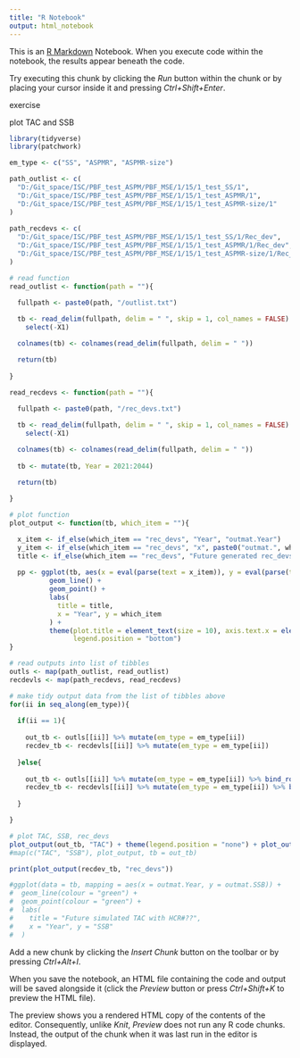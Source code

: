 ```yaml
---
title: "R Notebook"
output: html_notebook
---
```


This is an [R Markdown](http://rmarkdown.rstudio.com) Notebook. When you execute code within the notebook, the results appear beneath the code. 

Try executing this chunk by clicking the *Run* button within the chunk or by placing your cursor inside it and pressing *Ctrl+Shift+Enter*. 

exercise

plot TAC and SSB

```r

library(tidyverse)
library(patchwork)

```

```r

em_type <- c("SS", "ASPMR", "ASPMR-size")

path_outlist <- c(
  "D:/Git_space/ISC/PBF_test_ASPM/PBF_MSE/1/15/1_test_SS/1",
  "D:/Git_space/ISC/PBF_test_ASPM/PBF_MSE/1/15/1_test_ASPMR/1",
  "D:/Git_space/ISC/PBF_test_ASPM/PBF_MSE/1/15/1_test_ASPMR-size/1"
)
          
path_recdevs <- c(
  "D:/Git_space/ISC/PBF_test_ASPM/PBF_MSE/1/15/1_test_SS/1/Rec_dev",
  "D:/Git_space/ISC/PBF_test_ASPM/PBF_MSE/1/15/1_test_ASPMR/1/Rec_dev",
  "D:/Git_space/ISC/PBF_test_ASPM/PBF_MSE/1/15/1_test_ASPMR-size/1/Rec_dev"
)

# read function
read_outlist <- function(path = ""){
  
  fullpath <- paste0(path, "/outlist.txt")

  tb <- read_delim(fullpath, delim = " ", skip = 1, col_names = FALSE) %>% 
    select(-X1)

  colnames(tb) <- colnames(read_delim(fullpath, delim = " "))

  return(tb)
  
}

read_recdevs <- function(path = ""){
  
  fullpath <- paste0(path, "/rec_devs.txt")

  tb <- read_delim(fullpath, delim = " ", skip = 1, col_names = FALSE) %>% 
    select(-X1)

  colnames(tb) <- colnames(read_delim(fullpath, delim = " "))
  
  tb <- mutate(tb, Year = 2021:2044)

  return(tb)
  
}

# plot function
plot_output <- function(tb, which_item = ""){

  x_item <- if_else(which_item == "rec_devs", "Year", "outmat.Year")
  y_item <- if_else(which_item == "rec_devs", "x", paste0("outmat.", which_item))
  title <- if_else(which_item == "rec_devs", "Future generated rec_devs for itr = 1", paste0("Future simulated ", which_item, " with HCR #15"))
  
  pp <- ggplot(tb, aes(x = eval(parse(text = x_item)), y = eval(parse(text = y_item)), colour = em_type)) +
          geom_line() +
          geom_point() +
          labs(
            title = title,
            x = "Year", y = which_item
          ) +
          theme(plot.title = element_text(size = 10), axis.text.x = element_text(size = 6),
                legend.position = "bottom")
}

# read outputs into list of tibbles
outls <- map(path_outlist, read_outlist)
recdevls <- map(path_recdevs, read_recdevs)

# make tidy output data from the list of tibbles above
for(ii in seq_along(em_type)){
  
  if(ii == 1){
    
    out_tb <- outls[[ii]] %>% mutate(em_type = em_type[ii])
    recdev_tb <- recdevls[[ii]] %>% mutate(em_type = em_type[ii])
    
  }else{
    
    out_tb <- outls[[ii]] %>% mutate(em_type = em_type[ii]) %>% bind_rows(out_tb)
    recdev_tb <- recdevls[[ii]] %>% mutate(em_type = em_type[ii]) %>% bind_rows(recdev_tb)
    
  }

}

# plot TAC, SSB, rec_devs
plot_output(out_tb, "TAC") + theme(legend.position = "none") + plot_output(out_tb, "SSB") 
#map(c("TAC", "SSB"), plot_output, tb = out_tb)

print(plot_output(recdev_tb, "rec_devs"))

#ggplot(data = tb, mapping = aes(x = outmat.Year, y = outmat.SSB)) +
#  geom_line(colour = "green") +
#  geom_point(colour = "green") +
#  labs(
#    title = "Future simulated TAC with HCR#??",
#    x = "Year", y = "SSB"
#  )

```

Add a new chunk by clicking the *Insert Chunk* button on the toolbar or by pressing *Ctrl+Alt+I*.

When you save the notebook, an HTML file containing the code and output will be saved alongside it (click the *Preview* button or press *Ctrl+Shift+K* to preview the HTML file).

The preview shows you a rendered HTML copy of the contents of the editor. Consequently, unlike *Knit*, *Preview* does not run any R code chunks. Instead, the output of the chunk when it was last run in the editor is displayed.
